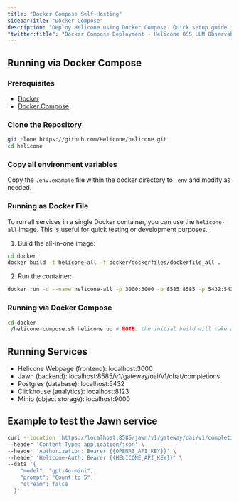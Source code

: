 ```yaml
---
title: "Docker Compose Self-Hosting"
sidebarTitle: "Docker Compose"
description: "Deploy Helicone using Docker Compose. Quick setup guide for running a containerized instance of the LLM observability platform on your local machine or server."
"twitter:title": "Docker Compose Deployment - Helicone OSS LLM Observability"
---
```


## Running via Docker Compose
### Prerequisites

- [Docker](https://docs.docker.com/get-docker/)
- [Docker Compose](https://docs.docker.com/compose/install/)

### Clone the Repository
```bash
git clone https://github.com/Helicone/helicone.git
cd helicone
```

### Copy all environment variables
Copy the `.env.example` file within the docker directory to `.env` and modify as needed.

### Running as Docker File
To run all services in a single Docker container, you can use the `helicone-all` image. This is useful for quick testing or development purposes.

1. Build the all-in-one image:

```bash
cd docker
docker build -t helicone-all -f docker/dockerfiles/dockerfile_all .
```

2. Run the container:

```bash
docker run -d --name helicone-all -p 3000:3000 -p 8585:8585 -p 5432:5432 -p 8123:8123 -p 9000:9000 helicone-all
```

### Running via Docker Compose
```bash
cd docker
./helicone-compose.sh helicone up # NOTE: the initial build will take a while ~5 minutes, but subsequent builds will be a lot faster
```

## Running Services

- Helicone Webpage (frontend): localhost:3000
- Jawn (backend): localhost:8585/v1/gateway/oai/v1/chat/completions
- Postgres (database): localhost:5432
- Clickhouse (analytics): localhost:8123
- Minio (object storage): localhost:9000

## Example to test the Jawn service
```bash
curl --location 'https://localhost:8585/jawn/v1/gateway/oai/v1/completions' \
--header 'Content-Type: application/json' \
--header 'Authorization: Bearer {{OPENAI_API_KEY}}' \
--header 'Helicone-Auth: Bearer {{HELICONE_API_KEY}}' \
--data '{
    "model": "gpt-4o-mini",
    "prompt": "Count to 5",
    "stream": false
  }'
```
